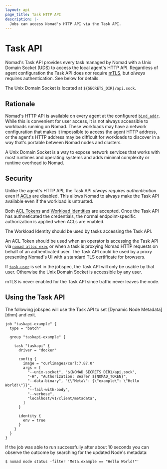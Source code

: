 ```yaml
---
layout: api
page_title: Task HTTP API
description: |-
  Jobs can access Nomad's HTTP API via the Task API.
---
```


# Task API

Nomad's Task API provides every task managed by Nomad with a Unix Domain Socket
(UDS) to access the local agent's HTTP API. Regardless of agent configuration
the Task API does *not* require [mTLS][], but *always* requires authentication.
See below for details.

The Unix Domain Socket is located at `${SECRETS_DIR}/api.sock`.

## Rationale

Nomad's HTTP API is available on every agent at the configured
[`bind_addr`][bind_addr]. While this is convenient for user access, it is not
always accessible to workloads running on Nomad. These workloads may have a
network configuration that makes it impossible to access the agent HTTP
address, or the agent's HTTP address may be difficult for workloads to discover
in a way that's portable between Nomad nodes and clusters.

A Unix Domain Socket is a way to expose network services that works with most
runtimes and operating systems and adds minimal complexity or runtime overhead
to Nomad.

## Security

Unlike the agent's HTTP API, the Task API *always requires authentication* even
if [ACLs][acl] are disabled.  This allows Nomad to always make the Task API
available even if the workload is untrusted.

Both [ACL Tokens][acl-tokens] and [Workload Identities][workload-id] are
accepted. Once the Task API has authneticated the credentials, the normal
endpoint-specific authorization is applied when ACLs are enabled.

The Workload Identity should be used by tasks accessing the Task API.

An ACL Token should be used when an operator is accessing the Task API via
[`nomad alloc exec`][alloc-exec] or when a task is proxying Nomad HTTP requests
on behalf of an authenticated user. The Task API could be used by a proxy
presenting Nomad's UI with a standard TLS certificate for browsers.

If [`task.user`][task-user] is set in the jobspec, the Task API will only be
usable by that user. Otherwise the Unix Domain Socket is accessible by any
user.

mTLS is never enabled for the Task API since traffic never leaves the node.

## Using the Task API

The following jobspec will use the Task API to set [Dynamic Node Metadata][dnm]
and exit.

```hcl
job "taskapi-example" {
  type = "batch"

  group "taskapi-example" {

    task "taskapi" {
      driver = "docker"

      config {
        image = "curlimages/curl:7.87.0"
        args = [
          "--unix-socket", "${NOMAD_SECRETS_DIR}/api.sock",
          "-H", "Authorization: Bearer ${NOMAD_TOKEN}",
          "--data-binary", "{\"Meta\": {\"example\": \"Hello World!\"}}",
          "--fail-with-body",
          "--verbose",
          "localhost/v1/client/metadata",
        ]
      }

      identity {
        env = true
      }
    }
  }
}
```

If the job was able to run successfully after about 10 seconds you can observe
the outcome by searching for the updated Node's metadata:

```shell-session
$ nomad node status -filter 'Meta.example == "Hello World!"'
```

[acl]: /nomad/docs/concepts/acl
[acl-tokens]: /nomad/docs/concepts/acl#token
[alloc-exec]: /nomad/docs/commands/alloc/exec
[bind_addr]: /nomad/docs/configuration
[mTLS]: /nomad/tutorials/transport-security/security-enable-tls
[task-user]: /nomad/docs/job-specification/task#user
[workload-id]: /nomad/docs/concepts/workload-identity
